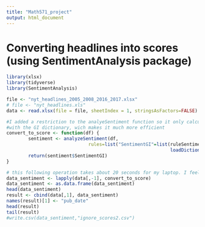 ```yaml
---
title: "Math571_project"
output: html_document
---
```


# Converting headlines into scores (using SentimentAnalysis package)
```r
library(xlsx)
library(tidyverse)
library(SentimentAnalysis)

file <- "nyt_headlines_2005_2008_2016_2017.xlsx"
# file <- "nyt_headlines.xls"
data <- read.xlsx(file = file, sheetIndex = 1, stringsAsFactors=FALSE)

#I added a restriction to the analyeSentiment function so it only calculates
#with the GI dictionary, wich makes it much more efficient
convert_to_score <- function(df) {
        sentiment <- analyzeSentiment(df,
                              rules=list("SentimentGI"=list(ruleSentiment, 
                                                            loadDictionaryGI())))
        return(sentiment$SentimentGI) 
}

# this following operation takes about 20 seconds for my laptop. I feel like it takes little too long. 
data_sentiment <- lapply(data[,-1], convert_to_score)
data_sentiment <- as.data.frame(data_sentiment)
head(data_sentiment)
result <- cbind(data[,1], data_sentiment)
names(result)[1] <- "pub_date"
head(result)
tail(result)
#write.csv(data_sentiment,"ignore_scores2.csv")
```


